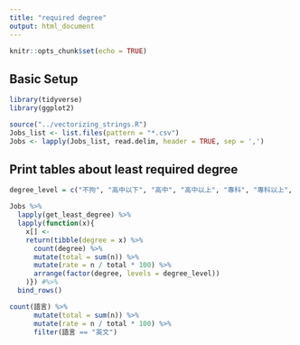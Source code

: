 ```yaml
---
title: "required degree"
output: html_document
---
```


```r
knitr::opts_chunk$set(echo = TRUE)
```

## Basic Setup
```r
library(tidyverse)
library(ggplot2)

source("../vectorizing_strings.R")
Jobs_list <- list.files(pattern = "*.csv")
Jobs <- lapply(Jobs_list, read.delim, header = TRUE, sep = ',')

```


## Print tables about least required degree

```r

degree_level = c("不拘", "高中以下", "高中", "高中以上", "專科", "專科以上", "大學", "大學以上", "碩士", "碩士以上", "博士")

Jobs %>% 
  lapply(get_least_degree) %>% 
  lapply(function(x){
    x[] <- 
    return(tibble(degree = x) %>% 
      count(degree) %>%
      mutate(total = sum(n)) %>%
      mutate(rate = n / total * 100) %>%
      arrange(factor(degree, levels = degree_level))
    )}) #%>%
  bind_rows()

count(語言) %>%
      mutate(total = sum(n)) %>%
      mutate(rate = n / total * 100) %>%
      filter(語言 == "英文")

```